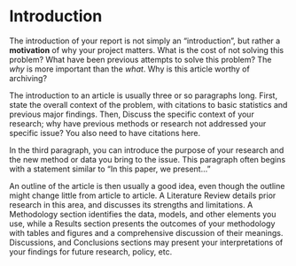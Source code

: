 # Introduction

The introduction of your report is not simply an "introduction", but rather a 
**motivation** of why your project matters. What is the cost of not solving 
this problem? What have been previous attempts to solve this problem? The *why*
is more important than the *what*. Why is this article worthy of archiving?

The introduction to an article is usually three or so paragraphs long. First,
state the overall context of the problem, with citations to basic statistics and
previous major findings. Then, Discuss the specific context of your research;
why have previous methods or research not addressed your specific issue? You
also need to have citations here.

In the third paragraph, you can introduce the purpose of your research and the
new method or data you bring to the issue. This paragraph often begins with a
statement similar to "In this paper, we present..." 

An outline of the article is then usually a good idea, even though the outline
might change little from article to article. A Literature Review details prior
research in this area, and discusses its strengths and limitations. A
Methodology section identifies the data, models, and other elements you use,
while a Results section presents the outcomes of your methodology with tables
and figures and a comprehensive discussion of their meanings. Discussions, and
Conclusions sections may present your interpretations of your findings for future
research, policy, etc.

